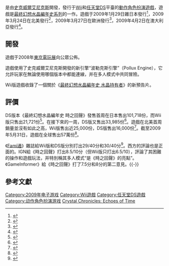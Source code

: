 {{NoteTA
| G1=Games
| G2=Square Enix
}}
{{Infobox video game
| title=最终幻想水晶编年史 时之回声
| japanese=ファイナルファンタジークリスタルクロニクル エコーズ・オブ・タイム
| english=Final Fantasy Crystal Chronicles: Echoes of Time
| image=
| caption=
| developer=[[史克威爾艾尼克斯#開發部門|史克威爾艾尼克斯第二產品開發部]]
| publisher=[[史克威爾艾尼克斯|史克威爾艾尼克斯]]
| director=紙山滿
| producer=前田記代子
| designer=三枝浩行
| writer=三枝浩行<br>生田美和
| artist=泉澤康久
| composer=[[谷冈久美|谷冈久美]]
| platforms=[[任天堂DS|任天堂DS]]，[[Wii|Wii]]
| series=[[最終幻想水晶編年史系列|最終幻想水晶編年史]]
| released={{vgrelease|JP|2009年1月29日|NA|2009年3月24日|EU|2009年3月27日|AU|2009年4月2日}}
| genre=[[動作角色扮演遊戲|動作角色扮演]]
| modes=[[單人電子遊戲|單人]]，[[多人電子遊戲|多人]]
}}

{{vgname|最終幻想水晶編年史 時之回聲|ja=ファイナルファンタジークリスタルクロニクル エコーズ・オブ・タイム|en=Final Fantasy Crystal Chronicles: Echoes of Time}}是由[[史克威爾艾尼克斯|史克威爾艾尼克斯]]開發，發行于[[Wii|Wii]]和[[任天堂DS|任天堂DS]]平臺的[[動作角色扮演遊戲|動作角色扮演遊戲]]，遊戲是[[最終幻想水晶編年史系列|最終幻想水晶編年史系列]]的一作。遊戲于2009年1月29日雜日本發行<ref>{{cite web|author=Gamekyo.com staff|date=2008-10-01|title=Final Fantasy Crystal Chronicles : Echoes of Time for the Wii & DS|publisher=Gamekyo.com|url=http://www.gamekyo.com/newsen29154_final-fantasy-crystal-chronicles-echoes-of-time-sur-wii-ds.html|accessdate=2008-10-01|archive-date=2008-10-04|archive-url=https://web.archive.org/web/20081004064805/http://www.gamekyo.com/newsen29154_final-fantasy-crystal-chronicles-echoes-of-time-sur-wii-ds.html|dead-url=no}}</ref>，2009年3月24日在北美發行<ref name="NA">{{cite web|date=January 26, 2009|title=Final Fantasy Crystal Chronicles: Echoes of Time Gets Official Release Date|url=http://ds.ign.com/articles/948/948166p1.html|work=IGN.com|accessdate=2009-02-01|archive-date=2009-01-31|archive-url=https://web.archive.org/web/20090131044349/http://ds.ign.com/articles/948/948166p1.html|dead-url=no}}</ref>，2009年3月27日在歐洲發行<ref name="EU">{{cite web|author=Square Enix|date=2008-12-10|title=FINAL FANTASY CRYSTAL CHRONICLES: Echoes of Time // Press Release|publisher=gamesindustry.biz|url=http://www.gamesindustry.biz/articles/final-fantasy-crystal-chronicles--echoes-of-time-available-in-pal-territories-next-spring--spring--spring|accessdate=2009-01-23|archive-date=2009-01-15|archive-url=https://web.archive.org/web/20090115215829/http://www.gamesindustry.biz/articles/final-fantasy-crystal-chronicles--echoes-of-time-available-in-pal-territories-next-spring--spring--spring|dead-url=no}}</ref>，2009年4月2日在澳大利亞發行<ref name="AUS">{{cite web|date=April 2, 2009|title=Final Fantasy Crystal Chronicles: Echoes of Time (2009) on Nintendo DS|url=http://au.ds.ign.com/objects/142/14286000.html|accessdate=2009-12-13|archive-date=2010-05-27|archive-url=https://web.archive.org/web/20100527024415/http://au.ds.ign.com/objects/142/14286000.html|dead-url=no}}</ref>。

== 開發 ==

遊戲于2008年[[東京電玩展|東京電玩展]]向公眾公佈。

遊戲使用了史克威爾艾尼克斯開發的新引擎“波勒克斯引擎”（Pollux Engine），它允許玩家在無論使用哪個版本中都能連線，并在多人模式中共同冒險。

Wii版遊戲收錄了一個關於《[[最終幻想水晶編年史_水晶持有者|最終幻想水晶編年史 水晶持有者]]》的新預告片。

== 評價 ==

DS版本《最終幻想水晶編年史 時之回聲》發售首周在日本售出101,718份，而Wii版只售出21,721份<ref>{{cite web | author=Tanaka, John | date=February 6, 2008 | title=FFCC Echoes of Time: Wii Beats Ds | url=http://ds.ign.com/articles/951/951908p1.html | work=IGN.com | accessdate=2009-02-15 | archive-date=2012-07-27 | archive-url=https://www.webcitation.org/69So77r1k?url=http://ds.ign.com/articles/951/951908p1.html | dead-url=no }}</ref>。在接下來的一周，DS版又售出33,985份<ref>{{cite web | author=Tanaka, John | date=February 13, 2009 | title=Tales Tops Japanese Charts | url=http://ds.ign.com/articles/954/954121p1.html | work=IGN.com | accessdate=2009-02-15 | archive-date=2009-02-16 | archive-url=https://web.archive.org/web/20090216031259/http://ds.ign.com/articles/954/954121p1.html | dead-url=no }}</ref>。遊戲在北美首周銷量並沒有如此之高，Wii版售出近25,000份，DS版售出16,000份<ref>{{cite web | author=ronin90 | date=April 5, 2009 | title=Echoes Of Time Fails To Impress North American Gamers | url=http://www.finalfantasyunion.com/news/echoes-of-time-fails-to-impress-north-american-gamers--368.html | work=Final Fantasy Union | accessdate=2009-04-05 | archive-date=2012-07-27 | archive-url=https://www.webcitation.org/69So7q6PQ?url=http://www.finalfantasyunion.com/news/echoes-of-time-fails-to-impress-north-american-gamers--368.html | dead-url=yes }}</ref>。截至2009年5月31日，遊戲在全球售出57萬份<ref>{{cite web | title=Results Briefing: Fiscal Year ended May 31, 2009 | date=May 19, 2009 | url=http://www.square-enix.com/eng/pdf/news/20090525_01en.pdf | work=Square-Enix.com | accessdate=2009-07-21 | archive-date=2014-08-26 | archive-url=https://web.archive.org/web/20140826110608/http://www.hd.square-enix.com/eng/pdf/news/20090525_01en.pdf | dead-url=no }}</ref>。

《[[Fami通|Fami通]]》雜誌給Wii版和DS版分別打出29/40分和30/40分<ref>{{cite web | date=January 21, 2009 | title=GoNintendo » Blog Archive » Famitsu’s Final Fantasy Crystal Chronicles: Echoes of Time review details lag | url=http://gonintendo.com/?p=70025 | work=GoNintendo.com | accessdate=2009-01-26 | archive-date=2012-07-27 | archive-url=https://www.webcitation.org/69So8jbcc?url=http://gonintendo.com/?p=70025 | dead-url=no }}</ref>。西方的評論也是正面的。IGN給《時之回聲》打出8.5/10分（但Wii版只打出6.5/10），評論了其困難的操作和遊戲玩法，并特別稱其多人模式“是《時之回聲》的亮點”。《GameInformer》給《時之回聲》打了7.5分和8分的第二意見。{{-}}

== 參考文獻 ==
{{Reflist|2}}

{{最終幻想系列|FF=FFCC}}

{{DEFAULTSORT:Final Fantasy Crystal Chronicles: Echoes of Time}}
[[Category:2009年电子游戏|Category:2009年电子游戏]]
[[Category:Wii遊戲|Category:Wii遊戲]]
[[Category:任天堂DS遊戲|Category:任天堂DS遊戲]]
[[Category:动作角色扮演游戏|Category:动作角色扮演游戏]]
[[Category:最终幻想系列电子游戏|Crystal Chronicles: Echoes of Time]]